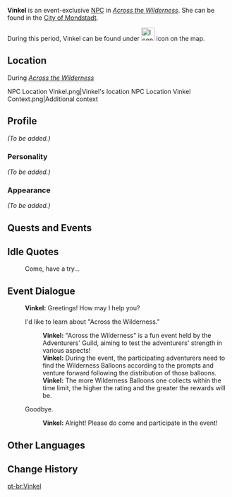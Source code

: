 {{Meta
<!-- REMOVE THIS TEMPLATE AFTER ADDING MISSING INFO -->
|missing_NPC_profile  = yes
|missing_NPC_location = yes
}}
{{Character Infobox
|type             = Event NPC
|image            = NPC Vinkel.png
|region           = Mondstadt
|affiliation      = Adventurers' Guild
|title            = 
|voiceEN          = 
|voiceCN          = 
|voiceJP          = 
}}
'''Vinkel''' is an event-exclusive [[NPC]] in ''[[Across the Wilderness]]''. She can be found in the [[City of Mondstadt]].

During this period, Vinkel can be found under [[File:Icon Across the Wilderness.svg|30x30px]] icon on the map.

==Location==
;During ''[[Across the Wilderness]]''
<gallery>
NPC Location Vinkel.png|Vinkel's location
NPC Location Vinkel Context.png|Additional context
</gallery>

==Profile==
<!--detailed story/lore information goes here-->
''(To be added.)''

===Personality===
''(To be added.)''

===Appearance===
''(To be added.)''

==Quests and Events==
{{Quests and Events}}

==Idle Quotes==
{{Dialogue start}}
: {{DIcon|Idle}} Come, have a try...
{{Dialogue end}}

==Event Dialogue==
{{Dialogue start}}
:'''Vinkel:''' Greetings! How may I help you?
:{{DIcon}} I'd like to learn about "Across the Wilderness."
::'''Vinkel:''' "Across the Wilderness" is a fun event held by the Adventurers' Guild, aiming to test the adventurers' strength in various aspects!
::'''Vinkel:''' During the event, the participating adventurers need to find the Wilderness Balloons according to the prompts and venture forward following the distribution of those balloons.
::'''Vinkel:''' The more Wilderness Balloons one collects within the time limit, the higher the rating and the greater the rewards will be.
:{{DIcon}} Goodbye.
::'''Vinkel:''' Alright! Please do come and participate in the event!
{{Dialogue end}}

==Other Languages==
{{Other Languages|default_hidden = 1
|en      = Vinkel
|zhs     = 温克尔
|zhs_rm  = Wēnkè'ěr
|zht     = 溫克爾
|zht_rm  = Wēnkè'ěr
|ja      = フィンケル
|ja_rm   = Finkeru
|ko      = 빈켈
|ko_rm   = Binkel
|es      = Vinkel
|fr      = Vinkel
|ru      = Винкель
|th      = Vinkel
|vi      = Vinkel
|de      = Vinkel
|id      = Vinkel
|pt      = Vinkel
|tr      = Vinkel
|it      = Vinkel
}}

==Change History==
{{Change History|3.3}}
[[pt-br:Vinkel]]